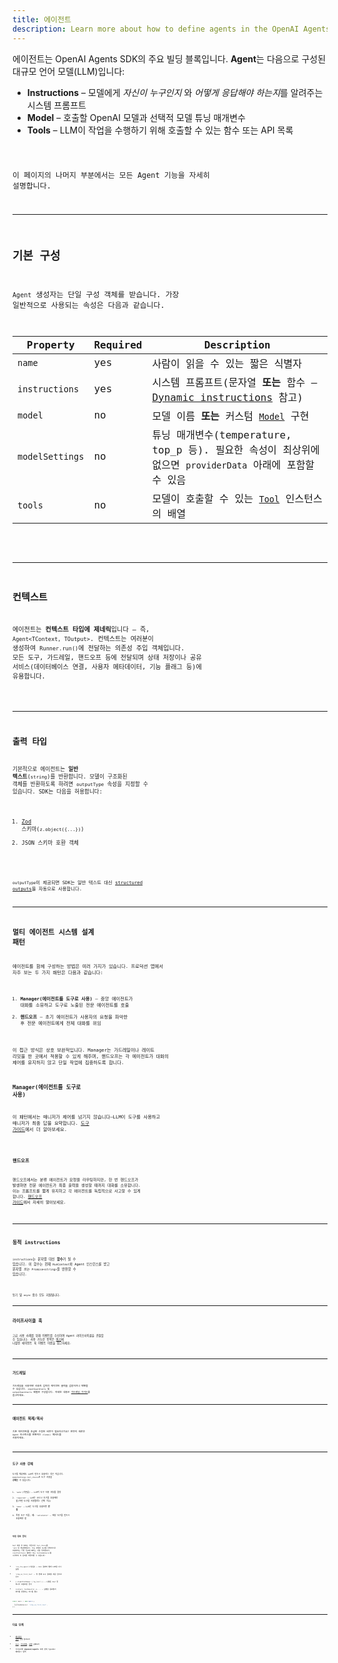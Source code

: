 ```yaml
---
title: 에이전트
description: Learn more about how to define agents in the OpenAI Agents SDK for JavaScript / TypeScript
---
```



에이전트는 OpenAI Agents SDK의 주요 빌딩 블록입니다. **Agent**는 다음으로 구성된 대규모 언어 모델(LLM)입니다:

- **Instructions** – 모델에게 _자신이 누구인지_ 와 *어떻게 응답해야 하는지*를 알려주는 시스템 프롬프트
- **Model** – 호출할 OpenAI 모델과 선택적 모델 튜닝 매개변수
- **Tools** – LLM이 작업을 수행하기 위해 호출할 수 있는 함수 또는 API 목록

<Code lang="typescript" code={simpleAgent} title="Basic Agent definition" />

이 페이지의 나머지 부분에서는 모든 Agent 기능을 자세히 설명합니다.

---

## 기본 구성

`Agent` 생성자는 단일 구성 객체를 받습니다. 가장 일반적으로 사용되는 속성은 다음과 같습니다.

| Property        | Required | Description                                                                                              |
| --------------- | -------- | -------------------------------------------------------------------------------------------------------- |
| `name`          | yes      | 사람이 읽을 수 있는 짧은 식별자                                                                          |
| `instructions`  | yes      | 시스템 프롬프트(문자열 **또는** 함수 – [Dynamic instructions](#dynamic-instructions) 참고)               |
| `model`         | no       | 모델 이름 **또는** 커스텀 [`Model`](/openai-agents-js/openai/agents/interfaces/model/) 구현              |
| `modelSettings` | no       | 튜닝 매개변수(temperature, top_p 등). 필요한 속성이 최상위에 없으면 `providerData` 아래에 포함할 수 있음 |
| `tools`         | no       | 모델이 호출할 수 있는 [`Tool`](/openai-agents-js/openai/agents/type-aliases/tool/) 인스턴스의 배열       |

<Code lang="typescript" code={agentWithTools} title="Agent with tools" />

---

## 컨텍스트

에이전트는 **컨텍스트 타입에 제네릭**입니다 – 즉, `Agent<TContext, TOutput>`. 컨텍스트는 여러분이 생성하여 `Runner.run()`에 전달하는 의존성 주입 객체입니다. 모든 도구, 가드레일, 핸드오프 등에 전달되며 상태 저장이나 공유 서비스(데이터베이스 연결, 사용자 메타데이터, 기능 플래그 등)에 유용합니다.

<Code lang="typescript" code={agentWithContext} title="Agent with context" />

---

## 출력 타입

기본적으로 에이전트는 **일반 텍스트**(`string`)를 반환합니다. 모델이 구조화된 객체를 반환하도록 하려면 `outputType` 속성을 지정할 수 있습니다. SDK는 다음을 허용합니다:

1. [Zod](https://github.com/colinhacks/zod) 스키마(`z.object({...})`)
2. JSON 스키마 호환 객체

<Code
  lang="typescript"
  code={agentWithAodOutputType}
  title="Structured output with Zod"
/>

`outputType`이 제공되면 SDK는 일반 텍스트 대신 [structured outputs](https://platform.openai.com/docs/guides/structured-outputs)을 자동으로 사용합니다.

---

## 멀티 에이전트 시스템 설계 패턴

에이전트를 함께 구성하는 방법은 여러 가지가 있습니다. 프로덕션 앱에서 자주 보는 두 가지 패턴은 다음과 같습니다:

1. **Manager(에이전트를 도구로 사용)** – 중앙 에이전트가 대화를 소유하고 도구로 노출된 전문 에이전트를 호출
2. **핸드오프** – 초기 에이전트가 사용자의 요청을 파악한 후 전문 에이전트에게 전체 대화를 위임

이 접근 방식은 상호 보완적입니다. Manager는 가드레일이나 레이트 리밋을 한 곳에서 적용할 수 있게 해주며, 핸드오프는 각 에이전트가 대화의 제어를 유지하지 않고 단일 작업에 집중하도록 합니다.

### Manager(에이전트를 도구로 사용)

이 패턴에서는 매니저가 제어를 넘기지 않습니다—LLM이 도구를 사용하고 매니저가 최종 답을 요약합니다. [도구 가이드](/openai-agents-js/ko/guides/tools#agents-as-tools)에서 더 알아보세요.

<Code lang="typescript" code={agentsAsTools} title="Agents as tools" />

### 핸드오프

핸드오프에서는 분류 에이전트가 요청을 라우팅하지만, 한 번 핸드오프가 발생하면 전문 에이전트가 최종 출력을 생성할 때까지 대화를 소유합니다. 이는 프롬프트를 짧게 유지하고 각 에이전트를 독립적으로 사고할 수 있게 합니다. [핸드오프 가이드](/openai-agents-js/ko/guides/handoffs)에서 자세히 알아보세요.

<Code lang="typescript" code={agentWithHandoffs} title="Agent with handoffs" />

---

## 동적 instructions

`instructions`는 문자열 대신 **함수**가 될 수 있습니다. 이 함수는 현재 `RunContext`와 Agent 인스턴스를 받고 문자열 _또는_ `Promise<string>`을 반환할 수 있습니다.

<Code
  lang="typescript"
  code={agentWithDynamicInstructions}
  title="Agent with dynamic instructions"
/>

동기 및 `async` 함수 모두 지원됩니다.

---

## 라이프사이클 훅

고급 사용 사례를 위해 이벤트를 수신하여 Agent 라이프사이클을 관찰할 수 있습니다. 사용 가능한 항목은 [여기](https://github.com/openai/openai-agents-js/blob/main/packages/agents-core/src/lifecycle.ts)에 나열된 에이전트 훅 이벤트 이름을 참고하세요.

<Code
  lang="typescript"
  code={agentWithLifecycleHooks}
  title="Agent with lifecycle hooks"
/>

---

## 가드레일

가드레일을 사용하면 사용자 입력과 에이전트 출력을 검증하거나 변환할 수 있습니다. `inputGuardrails` 및 `outputGuardrails` 배열로 구성합니다. 자세한 내용은 [가드레일 가이드](/openai-agents-js/ko/guides/guardrails)를 참고하세요.

---

## 에이전트 복제/복사

기존 에이전트를 조금만 수정한 버전이 필요하신가요? 완전히 새로운 `Agent` 인스턴스를 반환하는 `clone()` 메서드를 사용하세요.

<Code lang="typescript" code={agentCloning} title="Cloning Agents" />

---

## 도구 사용 강제

도구를 제공해도 LLM이 반드시 호출하는 것은 아닙니다. `modelSettings.tool_choice`로 도구 사용을 **강제**할 수 있습니다:

1. `'auto'`(기본값) – LLM이 도구 사용 여부를 결정
2. `'required'` – LLM은 _반드시_ 도구를 호출해야 함(어떤 도구를 사용할지는 선택 가능)
3. `'none'` – LLM은 도구를 호출하면 **안 됨**
4. 특정 도구 이름, 예: `'calculator'` – 해당 도구를 반드시 호출해야 함

<Code lang="typescript" code={agentForcingToolUse} title="Forcing tool use" />

### 무한 루프 방지

도구 호출 후 SDK는 자동으로 `tool_choice`를 `'auto'`로 재설정합니다. 이는 모델이 도구를 반복적으로 호출하려는 무한 루프에 빠지는 것을 방지합니다. `resetToolChoice` 플래그 또는 `toolUseBehavior`를 구성하여 이 동작을 재정의할 수 있습니다:

- `'run_llm_again'`(기본값) – 도구 결과와 함께 LLM을 다시 실행
- `'stop_on_first_tool'` – 첫 번째 도구 결과를 최종 답으로 간주
- `{ stopAtToolNames: ['my_tool'] }` – 나열된 도구 중 하나가 호출되면 중지
- `(context, toolResults) => ...` – 실행을 종료할지 여부를 반환하는 커스텀 함수

```typescript
const agent = new Agent({
  ...,
  toolUseBehavior: 'stop_on_first_tool',
});
```

---

## 다음 단계

- [에이전트 실행](/openai-agents-js/ko/guides/running-agents) 방법 알아보기
- [도구](/openai-agents-js/ko/guides/tools), [가드레일](/openai-agents-js/ko/guides/guardrails), [모델](/openai-agents-js/ko/guides/models) 살펴보기
- 사이드바의 **@openai/agents** 아래 전체 TypeDoc 레퍼런스 탐색
